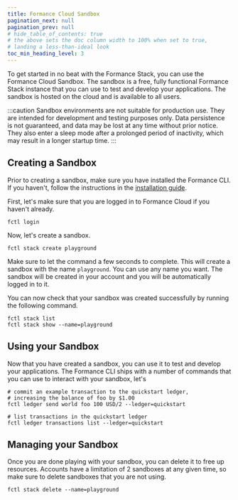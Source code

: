```yaml
---
title: Formance Cloud Sandbox
pagination_next: null
pagination_prev: null
# hide_table_of_contents: true
# the above sets the doc column width to 100% when set to true,
# landing a less-than-ideal look
toc_min_heading_level: 3
---
```


To get started in no beat with the Formance Stack, you can use the Formance Cloud Sandbox. The sandbox is a free, fully functional Formance Stack instance that you can use to test and develop your applications. The sandbox is hosted on the cloud and is available to all users.

:::caution
Sandbox environments are not suitable for production use. They are intended for development and testing purposes only. Data persistence is not guaranteed, and data may be lost at any time without prior notice. They also enter a sleep mode after a prolonged period of inactivity, which may result in a longer startup time.
:::

## Creating a Sandbox

Prior to creating a sandbox, make sure you have installed the Formance CLI. If you haven't, follow the instructions in the [installation guide](/stack/fctl).

First, let's make sure that you are logged in to Formance Cloud if you haven't already.

```shell
fctl login
```

Now, let's create a sandbox.

```shell
fctl stack create playground
```

Make sure to let the command a few seconds to complete. This will create a sandbox with the name `playground`. You can use any name you want. The sandbox will be created in your account and you will be automatically logged in to it.

You can now check that your sandbox was created successfully by running the following command.

```shell
fctl stack list
fctl stack show --name=playground
```

## Using your Sandbox

Now that you have created a sandbox, you can use it to test and develop your applications. The Formance CLI ships with a number of commands that you can use to interact with your sandbox, let's

```shell
# commit an example transaction to the quickstart ledger,
# increasing the balance of foo by $1.00
fctl ledger send world foo 100 USD/2 --ledger=quickstart

# list transactions in the quickstart ledger
fctl ledger transactions list --ledger=quickstart
```

## Managing your Sandbox

Once you are done playing with your sandbox, you can delete it to free up resources. Accounts have a limitation of 2 sandboxes at any given time, so make sure to delete sandboxes that you are not using.

```shell
fctl stack delete --name=playground
```

